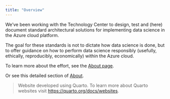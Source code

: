 ```yaml
---
title: "Overview"
---
```


We've been working with the Technology Center to design, test and (here) document standard architectural solutions for implementing data science in the Azure cloud platform.

The goal for these standards is not to dictate how data science is done, but to offer guidance on how to perform data science responsibly (usefully, ethically, reproducibly, economically) within the Azure cloud.

To learn more about the effort, see the [About page](about.qmd).

Or see this detailed section of [About](about.qmd#detailed-sub-section).

>Website developed using Quarto.
>To learn more about Quarto websites visit <https://quarto.org/docs/websites>.
